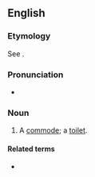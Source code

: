 ==English==

===Etymology===
See {{m|en|worship the porcelain god}}.

===Pronunciation===
* {{audio|En-au-porcelain god.ogg|Audio (AU)|lang=en}}

===Noun===
{{en-noun}}

# {{lb|en|slang|humorous|colloquial}} A [[commode]]; a [[toilet]].

====Related terms====
* {{l|en|worship the porcelain god}}